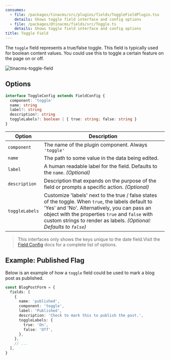 ```yaml
---
consumes:
  - file: /packages/tinacms/src/plugins/fields/ToggleFieldPlugin.tsx
    details: Shows toggle field interface and config options
  - file: /packages/@tinacms/fields/src/Toggle.ts
    details: Shows toggle field interface and config options
title: Toggle Field
---
```


<WarningCallout body="This is an advanced-use feature, and likely not something you'll need to configure. What you probably want is the content types reference!" />

The `toggle` field represents a true/false toggle. This field is typically used for boolean content values. You could use this to toggle a certain feature on the page on or off.

![tinacms-toggle-field](/img/fields/toggle.png)

## Options

```typescript
interface ToggleConfig extends FieldConfig {
  component: 'toggle'
  name: string
  label?: string
  description?: string
  toggleLabels?: boolean | { true: string; false: string }
}
```

| Option         | Description                                                                                                                                                                                                                                                                  |
| -------------- | ---------------------------------------------------------------------------------------------------------------------------------------------------------------------------------------------------------------------------------------------------------------------------- |
| `component`    | The name of the plugin component. Always `'toggle'`                                                                                                                                                                                                                          |
| `name`         | The path to some value in the data being edited.                                                                                                                                                                                                                             |
| `label`        | A human readable label for the field. Defaults to the `name`. *(Optional)*                                                                                                                                                                                                   |
| `description`  | Description that expands on the purpose of the field or prompts a specific action. *(Optional)*                                                                                                                                                                              |
| `toggleLabels` | Customize 'labels' next to the true / false states of the toggle. When `true`, the labels default to 'Yes' and 'No'. Alternatively, you can pass an object with the properties `true` and `false` with custom strings to render as labels. *(Optional: Defaults to `false`)* |

> This interfaces only shows the keys unique to the date field.Visit the [Field Config](/docs/reference/toolkit/fields) docs for a complete list of options.

## Example: Published Flag

Below is an example of how a `toggle` field could be used to mark a blog post as published.

```typescript
const BlogPostForm = {
  fields: [
    {
      name: 'published',
      component: 'toggle',
      label: 'Published',
      description: 'Check to mark this to publish the post.',
      toggleLabels: {
        true: 'On',
        false: 'Off',
      },
    },
    // ...
  ],
}
```
